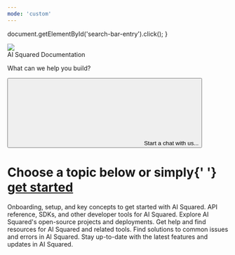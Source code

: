 ```yaml
---
mode: 'custom'
---
```


  document.getElementById('search-bar-entry').click();
}

<div
  className="relative w-full flex items-center justify-center"
  style={{ height: '31.25rem', backgroundColor: '#1F1F33', overflow: 'hidden' }}
>
  <div style={{ flex: 'none' }}>
    <img
      className="pointer-events-none"
      src="/images/aisquared_banner.png"
    />
  </div>
  <div style={{ position: 'absolute', textAlign: 'center' }}>
    <div
      style={{
        color: 'white',
        fontWeight: '400',
        fontSize: '48px',
        margin: '0',
      }}
    >
      AI Squared Documentation
    </div>
    <p
      style={{
        color: 'white',
        fontWeight: '400',
        fontSize: '20px',
        opacity: '0.7',
      }}
    >
      What can we help you build?
    </p>
    <button
      type="button"
      className="mx-auto w-full flex items-center text-sm leading-6 shadow-sm text-gray-400 bg-white gap-2 ring-1 ring-gray-400/20 focus:outline-primary"
      id="home-search-entry"
      style={{
        maxWidth: '24rem',
        borderRadius: '4px',
        marginTop: '3rem',
        paddingLeft: '0.75rem',
        paddingRight: '0.75rem',
        paddingTop: '0.75rem',
        paddingBottom: '0.75rem',
      }}
      onClick={openSearch}
    >
      <svg
        className="h-4 w-4 ml-1.5 mr-3 flex-none bg-gray-500 hover:bg-gray-600 dark:bg-white/50 dark:hover:bg-white/70"
        style={{
          maskImage:
            'url("https://mintlify.b-cdn.net/v6.5.1/solid/magnifying-glass.svg")',
          maskRepeat: 'no-repeat',
          maskPosition: 'center center',
        }}
      />
      Start a chat with us...
    </button>
  </div>
</div>

<div style={{marginTop: '6rem', marginBottom: '8rem', maxWidth: '70rem', marginLeft: 'auto',
    marginRight: 'auto', paddingLeft: '1.25rem',
    paddingRight: '1.25rem' }}>

<div
  style={{
    textAlign: 'center',
    fontSize: '24px',
    fontWeight: '600',
    marginBottom: '3rem',
  }}
>
  <h1 className="text-black dark:text-white">
    Choose a topic below or simply{' '}
    <a href="https://app.squared.ai" className="text-primary underline" style={{textUnderlineOffset: "5px"}}>get started</a>
  </h1>
</div>

<CardGroup cols={3}>
  <Card title="Getting Started" icon="book-open" href="/getting-started">
    Onboarding, setup, and key concepts to get started with AI Squared.
  </Card>
  <Card title="Developer Tools" icon="code-simple" href="/api-reference">
    API reference, SDKs, and other developer tools for AI Squared.
  </Card>
  <Card title="Open Source" icon="github" iconType="solid" href="/open-source">
    Explore AI Squared's open-source projects and deployments.
  </Card>
  <Card title="Help & Resources" icon="link-simple" href="/help-and-resources">
    Get help and find resources for AI Squared and related tools. 
  </Card>
  <Card title="Troubleshooting" icon="bug" href="/troubleshooting">
    Find solutions to common issues and errors in AI Squared.
  </Card>
  <Card title="Releases" icon="party-horn" href="/release-notes">
    Stay up-to-date with the latest features and updates in AI Squared.
  </Card>
</CardGroup>

</div>